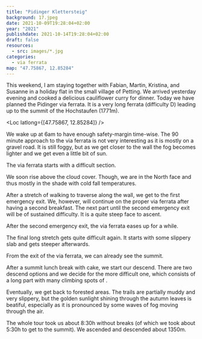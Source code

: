 ```yaml
---
title: "Pidinger Klettersteig"
background: 17.jpeg
date: 2021-10-09T19:28:04+02:00
year: "2021"
publishdate: 2021-10-14T19:28:04+02:00
draft: false
resources:
  - src: images/*.jpg
categories:
  - via ferrata
map: "47.75867, 12.85284"
---
```


This weekend, I am staying together with Fabian, Martin, Kristina, and Susanne in
a holiday flat in the small village of Petting. We arrived yesterday evening
and cooked a delicious cauliflower curry for dinner. Today we have planned the
Pidinger via ferrata. It is a very long ferrata (difficulty D)
leading up to the summit of the Hochstaufen (1771m).

<!--more-->

<Loc latlong={[47.75867, 12.85284]} />

We wake up at 6am to have enough safety-margin time-wise. The 90 minute approach to the via ferrata is not
very interesting as it is mostly on a gravel road. It is still
foggy, but as we get closer to the wall the fog becomes lighter and we get even
a little bit of sun.

<Rimg src="1.jpeg" caption="The Hochstaufen." />

The via ferrata starts with a difficult section.

<Gallery>
  <Rimg src="2.jpeg" caption="Group photo in front of the ferrata start." />
  <Rimg src="3.jpeg" alt="Start of the Pidinger Klettersteig." />
  <Rimg src="4.jpeg" caption="A quite easy stretch after the hard start." />
</Gallery>

We soon rise above the cloud cover. Though, we are in the North face and thus
mostly in the shade with cold fall temperatures.

<Rimg src="8.jpeg" alt="Rising above the clouds." />

<Gallery>
  <Rimg src="9.jpeg" alt="Pidinger Klettersteig" />
  <Rimg src="10.jpeg" alt="Pidinger Klettersteig" />
  <Rimg src="11.jpeg" alt="Pidinger Klettersteig" />
  <Rimg src="12.jpeg" alt="Pidinger Klettersteig" />
</Gallery>

After a stretch of walking to traverse along the wall, we get to the first
emergency exit. We, however, will continue on the proper via ferrata after
having a second breakfast. The next part until the second emergency exit will be
of sustained difficulty. It is a quite steep face to ascent.

<Gallery>
  <Rimg src="13.jpeg" alt="Difficult section of the Pidinger Klettersteig." />
  <Rimg src="14.jpeg" alt="Difficult section of the Pidinger Klettersteig." />
  <Rimg src="19.jpeg" alt="Difficult section of the Pidinger Klettersteig." />
  <Rimg src="15.jpeg" alt="Difficult section of the Pidinger Klettersteig." />
  <Rimg src="16.jpeg" alt="Difficult section of the Pidinger Klettersteig." />
</Gallery>

<Rimg src="17.jpeg" caption="Exiting the difficult section." />

After the second emergency exit, the via ferrata eases up for a while.

<Gallery>
  <Rimg src="21.jpeg" alt="Easier part of the Pidinger Klettersteig." />
  <Rimg src="22.jpeg" alt="The incredible view." />
</Gallery>

The final long stretch gets quite difficult again. It starts with some slippery
slab and gets steeper afterwards.

<Gallery>
  <Rimg src="23.jpeg" alt="The final part of the Pidinger Klettersteig." />
  <Rimg src="24.jpeg" alt="The final part of the Pidinger Klettersteig." />
  <Rimg src="25.jpeg" alt="The final part of the Pidinger Klettersteig." />
  <Rimg src="26.jpeg" alt="The final part of the Pidinger Klettersteig." />
  <Rimg src="29.jpeg" caption="Exit of the Pidinger Klettersteig." />
  <Rimg src="30.jpeg" alt="Group photo." />
</Gallery>

From the exit of the via ferrata, we can already see the summit.

<Rimg src="27.jpeg" alt="The summit of the Hochstaufen." />

<Rimg
  src="31.jpeg"
  caption="Before the summit we pass this Japanese (?) inspired gate and take another group picture."
/>

<Rimg src="p1.jpeg" caption="Summit view." />

After a summit lunch break with cake, we start our descend. There are two
descend options and we decide for the more difficult one, which consists of
a long part with many climbing spots of <Grade system="UIAA" value="1" />.

<Gallery>
  <Rimg src="32.jpeg" alt="Descend view." />
  <Rimg
    src="34.jpeg"
    caption="The Reichenhaller Haus just below the summit of the Hochstaufen."
  />
  <Rimg src="35.jpeg" alt="The descend." />
</Gallery>

Eventually, we get back to forested areas. The trails are partially muddy and
very slippery, but the golden sunlight shining through the autumn leaves is
beatiful, especially as it is pronounced by some waves of fog moving through the
air.

<Rimg src="36.jpeg" alt="Sun shining through the leaves." />

The whole tour took us about 8:30h without breaks (of which we took about 5:30h
to get to the summit). We ascended and descended about 1350m.

<Nextday />
